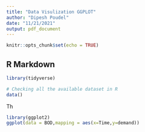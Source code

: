 ```yaml
---
title: "Data Visulization GGPLOT"
author: "Dipesh Poudel"
date: "11/21/2021"
output: pdf_document
---
```


```r
knitr::opts_chunk$set(echo = TRUE)
```

## R Markdown

```r
library(tidyverse)
```

```r
# Checking all the available dataset in R
data()

```

Th
```r
library(ggplot2)
ggplot(data = BOD,mapping = aes(x=Time,y=demand))
```


